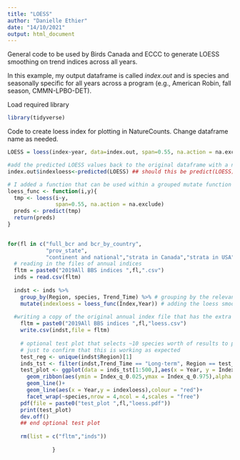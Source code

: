 ```yaml
---
title: "LOESS"
author: "Danielle Ethier"
date: "14/10/2021"
output: html_document
---
```


General code to be used by Birds Canada and ECCC to generate LOESS smoothing on trend indices across all years. 

In this example, my output dataframe is called *index.out* and is species and seasonally specific for all years across a program (e.g., American Robin, fall season, CMMN-LPBO-DET).

Load required library
```r

library(tidyverse)

```

Code to create loess index for plotting in NatureCounts. Change dataframe name as needed. 
```r

LOESS = loess(index~year, data=index.out, span=0.55, na.action = na.exclude)

#add the predicted LOESS values back to the original dataframe with a new column name
index.out$indexloess<-predicted(LOESS) ## should this be predict(LOESS)  ?

# I added a function that can be used within a grouped mutate function below
loess_func <- function(i,y){
  tmp <- loess(i~y, 
               span=0.55, na.action = na.exclude)
  preds <- predict(tmp)
  return(preds)
}
                                                  
```                                                  
     
     
     
     
```r

for(fl in c("full_bcr and bcr_by_country",
            "prov_state",
            "continent and national","strata in Canada","strata in USA")){
  # reading in the files of annual indices
  fltm = paste0("2019All BBS indices ",fl,".csv")
  inds = read.csv(fltm)
  
  indst <- inds %>%
    group_by(Region, species, Trend_Time) %>% # grouping by the relevant region, species, version, etc.
    mutate(indexloess = loess_func(Index,Year)) # adding the loess smooth column
 
  #writing a copy of the original annual index file that has the extra indexloess column
    fltm = paste0("2019All BBS indices ",fl,"loess.csv")
    write.csv(indst,file = fltm)
    
    # optional test plot that selects ~10 species worth of results to plot
    # just to confirm that this is working as expected
    test_reg <- unique(indst$Region)[1]
    inds_tst <- filter(indst,Trend_Time == "Long-term", Region == test_reg)
    test_plot <- ggplot(data = inds_tst[1:500,],aes(x = Year, y = Index,group = species))+
      geom_ribbon(aes(ymin = Index_q_0.025,ymax = Index_q_0.975),alpha = 0.2)+
      geom_line()+
      geom_line(aes(x = Year,y = indexloess),colour = "red")+
      facet_wrap(~species,nrow = 4,ncol = 4,scales = "free")
    pdf(file = paste0("test_plot ",fl,"loess.pdf"))
    print(test_plot)
    dev.off()
    ## end optional test plot
    
    rm(list = c("fltm","inds"))
  
              }

```
                                                  
                                                  